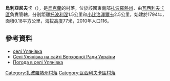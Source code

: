 {{coord|47|15|46|N|34|59|7|E|scale:100000|display=title}}

'''烏利亞尼夫卡'''（{{lang-uk|Улянівка}}），是[[烏克蘭|烏克蘭]]的村落，位於該國東南部[[扎波羅熱州|扎波羅熱州]]，由[[瓦西利夫卡區|瓦西利夫卡區]]負責管轄，分別距離[[托波利涅_(瓦西利夫卡區)|托波利涅]]1.5公里和[[小比洛澤爾卡|小比洛澤爾卡]]2.5公里，始建於1794年，面積0.18平方公里，海拔高度77米，2010年人口116。

==參考資料==
*[http://w1.c1.rada.gov.ua/pls/z7502/A005?rdat1=09.06.2009&rf7571=11967 селі Улянівка]
* [http://w1.c1.rada.gov.ua/pls/z7502/A005?rdat1=09.06.2009&rf7571=11967 Селі Улянівка на сайті Верховної Ради України]
* [http://weather.in.ua/ua/zaporozhskaja/26888 Погода в селі Улянівка] {{Wayback|url=http://weather.in.ua/ua/zaporozhskaja/26888 |date=20200503154432 }}

[[Category:扎波羅熱州村落|Category:扎波羅熱州村落]]
[[Category:瓦西利夫卡區村落|Category:瓦西利夫卡區村落]]


{{Zaporizhia-geo-stub}}